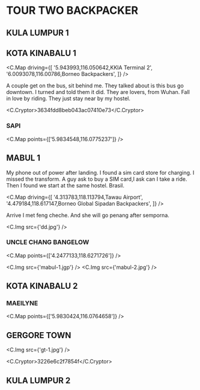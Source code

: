 
# TOUR TWO BACKPACKER

## KULA LUMPUR 1

## KOTA KINABALU 1

<C.Map
  driving={[
    '5.943993,116.050642,KKIA Terminal 2',
    '6.0093078,116.00786,Borneo Backpackers',
  ]}
/>

A couple get on the bus, sit behind me. They talked about is this bus go downtown.
I turned and told them it did. They are lovers, from Wuhan.
Fall in love by riding. They just stay near by my hostel.

<C.Cryptor>3634fdd8beb043ac07410e73</C.Cryptor>

### SAPI

<C.Map points={['5.9834548,116.0775237']} />

## MABUL 1

My phone out of power after landing. I found a sim card store for charging.
I missed the transform. A guy ask to buy a SIM card,I ask can I take a ride.
Then I found we start at the same hostel. Brasil.

<C.Map
  driving={[
    '4.313783,118.113794,Tawau Airport',
    '4.479184,118.617147,Borneo Global Sipadan Backpackers',
  ]}
/>

Arrive I met feng cheche.
And she will go penang after semporna.

<C.Img src={'dd.jpg'} />

### UNCLE CHANG BANGELOW

<C.Map points={['4.2477133,118.6271726']} />

<C.Img src={'mabul-1.jgp'} />
<C.Img src={'mabul-2.jpg'} />

## KOTA KINABALU 2

### MAEILYNE

<C.Map points={['5.9830424,116.0764658']} />

## GERGORE TOWN

<C.Img src={'gt-1.jpg'} />

<C.Cryptor>3226e6c2f7854f</C.Cryptor>

## KULA LUMPUR 2
